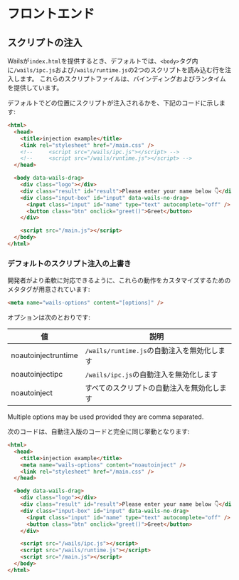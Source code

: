 # フロントエンド

## スクリプトの注入

Wailsが`index.html`を提供するとき、デフォルトでは、`<body>`タグ内に`/wails/ipc.js`および`/wails/runtime.js`の2つのスクリプトを読み込む行を注入します。 これらのスクリプトファイルは、バインディングおよびランタイムを提供しています。

デフォルトでどの位置にスクリプトが注入されるかを、下記のコードに示します:

```html
<html>
  <head>
    <title>injection example</title>
    <link rel="stylesheet" href="/main.css" />
    <!--     <script src="/wails/ipc.js"></script> -->
    <!--     <script src="/wails/runtime.js"></script> -->
  </head>

  <body data-wails-drag>
    <div class="logo"></div>
    <div class="result" id="result">Please enter your name below 👇</div>
    <div class="input-box" id="input" data-wails-no-drag>
      <input class="input" id="name" type="text" autocomplete="off" />
      <button class="btn" onclick="greet()">Greet</button>
    </div>

    <script src="/main.js"></script>
  </body>
</html>
```

### デフォルトのスクリプト注入の上書き

開発者がより柔軟に対応できるように、これらの動作をカスタマイズするためのメタタグが用意されています:

```html
<meta name="wails-options" content="[options]" />
```

オプションは次のとおりです:

| 値                   | 説明                              |
| ------------------- | ------------------------------- |
| noautoinjectruntime | `/wails/runtime.js`の自動注入を無効化します |
| noautoinjectipc     | `/wails/ipc.js`の自動注入を無効化します     |
| noautoinject        | すべてのスクリプトの自動注入を無効化します           |

Multiple options may be used provided they are comma separated.

次のコードは、自動注入版のコードと完全に同じ挙動となります:

```html
<html>
  <head>
    <title>injection example</title>
    <meta name="wails-options" content="noautoinject" />
    <link rel="stylesheet" href="/main.css" />
  </head>

  <body data-wails-drag>
    <div class="logo"></div>
    <div class="result" id="result">Please enter your name below 👇</div>
    <div class="input-box" id="input" data-wails-no-drag>
      <input class="input" id="name" type="text" autocomplete="off" />
      <button class="btn" onclick="greet()">Greet</button>
    </div>

    <script src="/wails/ipc.js"></script>
    <script src="/wails/runtime.js"></script>
    <script src="/main.js"></script>
  </body>
</html>
```
